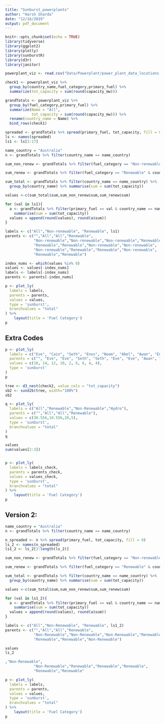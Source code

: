 ```yaml
---
title: "Sunburst_powerplants"
author: "Harsh Sharda"
date: "12/16/2019"
output: pdf_document
---
```


```r
knitr::opts_chunk$set(echo = TRUE)
library(tidyverse)
library(ggplot2)
library(plotly)
library(sunburstR)
library(d3r)
library(janitor)
```

```r
powerplant_viz <- read.csv("Data/Powerplant/power_plant_data_locations.csv")
```

```r
check1 <- powerplant_viz %>%
  group_by(country_name,fuel_category,primary_fuel) %>%
  summarize(tot_capacity = sum(round(capacity_mw)))

grandTotals <- powerplant_viz %>%
  group_by(fuel_category,primary_fuel) %>%
  summarize(Name = "All",
            tot_capacity = sum(round(capacity_mw))) %>%
  rename(country_name = Name) %>%
  bind_rows(check1)
```

```r
spreaded <- grandTotals %>% spread(primary_fuel, tot_capacity, fill = 0)
ls <- names(spreaded)
ls1 <- ls[3:17]
```

```r
name_country = "Australia"
n <- grandTotals %>% filter(country_name == name_country)

sum_non_renew <- grandTotals %>% filter(fuel_category == "Non-renewable" & country_name == name_country) %>% summarise(sum = sum(tot_capacity))

sum_renew <- grandTotals %>% filter(fuel_category == "Renewable" & country_name == name_country) %>% summarise(sum = sum(tot_capacity))

sum_total <- grandTotals %>% filter(country_name == name_country) %>%
  group_by(country_name) %>% summarise(sum = sum(tot_capacity))
```

```r
values <-c(sum_total$sum,sum_non_renew$sum,sum_renew$sum)
```


```r
for (val in ls1){
  a <- grandTotals %>% filter(primary_fuel == val & country_name == name_country) %>%
    summarise(sum = sum(tot_capacity))
  values = append(round(values), round(a$sum))
}

labels <- c("All","Non-renewable", "Renewable", ls1)
parents <- c("","All","All","Renewable",
             "Non-renewable","Non-renewable","Non-renewable","Renewable",
             "Renewable","Renewable","Non-renewable","Non-renewable",
             "Non-renewable","Renewable","Renewable","Non-renewable",
             "Renewable","Renewable")
```



```r
index_nums <- which(values %in% 0)
values <- values[-index_nums]
labels <- labels[-index_nums]
parents <- parents[-index_nums]
```


```r
p <- plot_ly(
  labels = labels,
  parents = parents,
  values = values,
  type = 'sunburst',
  branchvalues = "total"
) %>%
    layout(title = 'Fuel Category')
p
```

## Extra Codes

```r
p <- plot_ly(
  labels = c("Eve", "Cain", "Seth", "Enos", "Noam", "Abel", "Awan", "Enoch", "Azura"),
  parents = c("", "Eve", "Eve", "Seth", "Seth", "Eve", "Eve", "Awan", "Eve"),
  values = c(10, 14, 12, 10, 2, 6, 6, 4, 4),
  type = 'sunburst'
)
p
```


```r
tree <- d3_nest(check2, value_cols = "tot_capacity")
sb2 <- sund2b(tree, width="100%")
sb2
```

```r
q <- plot_ly(
  labels = c("All","Renewable","Non-Renewable","Hydro"),
  parents = c("","All","All","Renewable"),
  values = c(30.556,10.556,20,5),
  type = 'sunburst',
  branchvalues = "total"
)
q
```

```r
values
sum(values[2:3])
```

```r

```
```r
p <- plot_ly(
  labels = labels_check,
  parents = parents_check,
  values = values_check,
  type = 'sunburst',
  branchvalues = "total"
) %>%
    layout(title = 'Fuel Category')
p
```

## Version 2:

```r
name_country = "Australia"
n <- grandTotals %>% filter(country_name == name_country)
```

```r
n_spreaded <- n %>% spread(primary_fuel, tot_capacity, fill = 0)
ls_2 <- names(n_spreaded)
ls1_2 <- ls_2[3:length(ls_2)]
```

```r
sum_non_renew <- grandTotals %>% filter(fuel_category == "Non-renewable" & country_name == name_country) %>% summarise(sum = sum(tot_capacity))

sum_renew <- grandTotals %>% filter(fuel_category == "Renewable" & country_name == name_country) %>% summarise(sum = sum(tot_capacity))

sum_total <- grandTotals %>% filter(country_name == name_country) %>%
  group_by(country_name) %>% summarise(sum = sum(tot_capacity))

values <-c(sum_total$sum,sum_non_renew$sum,sum_renew$sum)

```

```r
for (val in ls1_2){
  a <- grandTotals %>% filter(primary_fuel == val & country_name == name_country) %>%
    summarise(sum = sum(tot_capacity))
  values = append(round(values), round(a$sum))
}

labels <- c("All","Non-Renewable", "Renewable", ls1_2)
parents <- c("","All","All","Renewable",
             "Non-Renewable","Non-Renewable","Non-Renewable","Renewable",
             "Renewable","Renewable","Non-Renewable")

values
ls_2

,"Non-Renewable",
             "Non-Renewable","Renewable","Renewable","Renewable",
             "Renewable","Renewable"
```

```r
p <- plot_ly(
  labels = labels,
  parents = parents,
  values = values,
  type = 'sunburst',
  branchvalues = "total"
) %>%
    layout(title = 'Fuel Category')
p
```


